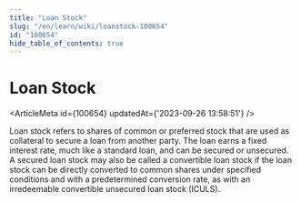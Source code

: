 ```yaml
---
title: "Loan Stock"
slug: "/en/learn/wiki/loanstock-100654"
id: "100654"
hide_table_of_contents: true
---
```



# Loan Stock

<ArticleMeta id={100654} updatedAt={'2023-09-26 13:58:51'} />
<div className='border-solid border-b border-t-0 my-4 border-[var(--ifm-color-gray-300)]' />

Loan stock refers to shares of common or preferred stock that are used as collateral to secure a loan from another party. The loan earns a fixed interest rate, much like a standard loan, and can be secured or unsecured. A secured loan stock may also be called a convertible loan stock if the loan stock can be directly converted to common shares under specified conditions and with a predetermined conversion rate, as with an irredeemable convertible unsecured loan stock (ICULS).

